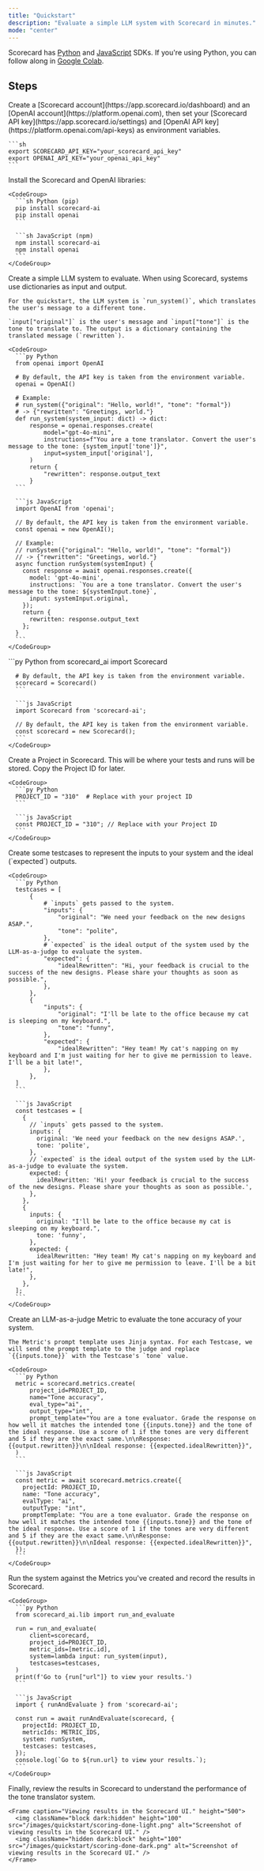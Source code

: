 ```yaml
---
title: "Quickstart"
description: "Evaluate a simple LLM system with Scorecard in minutes."
mode: "center"
---
```


Scorecard has [Python](https://pypi.org/project/scorecard-ai) and [JavaScript](https://www.npmjs.com/package/scorecard-ai) SDKs. If you're using Python, you can follow along in [Google Colab](https://colab.research.google.com/drive/1A53j48o75Decrjz7WzDVP62XeDEKCHHP).

## Steps

<Steps>
  <Step title="Setup accounts">
    Create a [Scorecard account](https://app.scorecard.io/dashboard) and an [OpenAI account](https://platform.openai.com), then set your [Scorecard API key](https://app.scorecard.io/settings) and [OpenAI API key](https://platform.openai.com/api-keys) as environment variables.

    ```sh
    export SCORECARD_API_KEY="your_scorecard_api_key"
    export OPENAI_API_KEY="your_openai_api_key"
    ```
  </Step>

  <Step title="Install SDKs">
    Install the Scorecard and OpenAI libraries:

    <CodeGroup>
      ```sh Python (pip)
      pip install scorecard-ai
      pip install openai
      ```

      ```sh JavaScript (npm)
      npm install scorecard-ai
      npm install openai
      ```
    </CodeGroup>
  </Step>

  <Step title="Create simple LLM system">
    Create a simple LLM system to evaluate. When using Scorecard, systems use dictionaries as input and output.
    
    For the quickstart, the LLM system is `run_system()`, which translates the user's message to a different tone.
    
    `input["original"]` is the user's message and `input["tone"]` is the tone to translate to. The output is a dictionary containing the translated message (`rewritten`).

    <CodeGroup>
      ```py Python
      from openai import OpenAI
      
      # By default, the API key is taken from the environment variable.
      openai = OpenAI()
      
      # Example:
      # run_system({"original": "Hello, world!", "tone": "formal"})
      # -> {"rewritten": "Greetings, world."}
      def run_system(system_input: dict) -> dict:
          response = openai.responses.create(
              model="gpt-4o-mini",
              instructions=f"You are a tone translator. Convert the user's message to the tone: {system_input['tone']}",
              input=system_input['original'],
          )
          return {
              "rewritten": response.output_text
          }
      ```

      ```js JavaScript
      import OpenAI from 'openai';

      // By default, the API key is taken from the environment variable.
      const openai = new OpenAI();
      
      // Example:
      // runSystem({"original": "Hello, world!", "tone": "formal"})
      // -> {"rewritten": "Greetings, world."}
      async function runSystem(systemInput) {
        const response = await openai.responses.create({
          model: 'gpt-4o-mini',
          instructions: `You are a tone translator. Convert the user's message to the tone: ${systemInput.tone}`,
          input: systemInput.original,
        });
        return {
          rewritten: response.output_text
        };
      }
      ```
    </CodeGroup>
  </Step>

  <Step title="Setup Scorecard">
    <CodeGroup>
      ```py Python
      from scorecard_ai import Scorecard

      # By default, the API key is taken from the environment variable.
      scorecard = Scorecard()
      ```

      ```js JavaScript
      import Scorecard from 'scorecard-ai';

      // By default, the API key is taken from the environment variable.
      const scorecard = new Scorecard();
      ```
    </CodeGroup>
  </Step>
  
  <Step title="Create Project">
    Create a Project in Scorecard. This will be where your tests and runs will be stored. Copy the Project ID for later.

    <CodeGroup>
      ```py Python
      PROJECT_ID = "310"  # Replace with your project ID
      ```

      ```js JavaScript
      const PROJECT_ID = "310"; // Replace with your Project ID
      ```
    </CodeGroup>
  </Step>
  
  <Step title="Create Testset with Testcases">
    Create some testcases to represent the inputs to your system and the ideal (`expected`) outputs.

    <CodeGroup>
      ```py Python
      testcases = [
          {
              # `inputs` gets passed to the system.
              "inputs": {
                  "original": "We need your feedback on the new designs ASAP.",
                  "tone": "polite",
              },
              # `expected` is the ideal output of the system used by the LLM-as-a-judge to evaluate the system.
              "expected": {
                  "idealRewritten": "Hi, your feedback is crucial to the success of the new designs. Please share your thoughts as soon as possible.",
              },
          },
          {
              "inputs": {
                  "original": "I'll be late to the office because my cat is sleeping on my keyboard.",
                  "tone": "funny",
              },
              "expected": {
                  "idealRewritten": "Hey team! My cat's napping on my keyboard and I'm just waiting for her to give me permission to leave. I'll be a bit late!",
              },
          },
      ]
      ```

      ```js JavaScript
      const testcases = [
        {
          // `inputs` gets passed to the system.
          inputs: {
            original: 'We need your feedback on the new designs ASAP.',
            tone: 'polite',
          },
          // `expected` is the ideal output of the system used by the LLM-as-a-judge to evaluate the system.
          expected: {
            idealRewritten: 'Hi! your feedback is crucial to the success of the new designs. Please share your thoughts as soon as possible.',
          },
        },
        {
          inputs: {
            original: "I'll be late to the office because my cat is sleeping on my keyboard.",
            tone: 'funny',
          },
          expected: {
            idealRewritten: "Hey team! My cat's napping on my keyboard and I'm just waiting for her to give me permission to leave. I'll be a bit late!",
          },
        },
      ];
      ```
    </CodeGroup>
  </Step>
  
  <Step title="Create Metrics">
    Create an LLM-as-a-judge Metric to evaluate the tone accuracy of your system.
    
    The Metric's prompt template uses Jinja syntax. For each Testcase, we will send the prompt template to the judge and replace `{{inputs.tone}}` with the Testcase's `tone` value.

    <CodeGroup>
      ```py Python
      metric = scorecard.metrics.create(
          project_id=PROJECT_ID,
          name="Tone accuracy",
          eval_type="ai",
          output_type="int",
          prompt_template="You are a tone evaluator. Grade the response on how well it matches the intended tone {{inputs.tone}} and the tone of the ideal response. Use a score of 1 if the tones are very different and 5 if they are the exact same.\n\nResponse: {{output.rewritten}}\n\nIdeal response: {{expected.idealRewritten}}",
      )
      ```

      ```js JavaScript
      const metric = await scorecard.metrics.create({
        projectId: PROJECT_ID,
        name: "Tone accuracy",
        evalType: "ai",
        outputType: "int",
        promptTemplate: "You are a tone evaluator. Grade the response on how well it matches the intended tone {{inputs.tone}} and the tone of the ideal response. Use a score of 1 if the tones are very different and 5 if they are the exact same.\n\nResponse: {{output.rewritten}}\n\nIdeal response: {{expected.idealRewritten}}",
      });
      ```
    </CodeGroup>
  </Step>

  <Step title="Evaluate system">
    Run the system against the Metrics you've created and record the results in Scorecard.

    <CodeGroup>
      ```py Python
      from scorecard_ai.lib import run_and_evaluate

      run = run_and_evaluate(
          client=scorecard,
          project_id=PROJECT_ID,
          metric_ids=[metric.id],
          system=lambda input: run_system(input),
          testcases=testcases,
      )
      print(f'Go to {run["url"]} to view your results.')
      ```

      ```js JavaScript
      import { runAndEvaluate } from 'scorecard-ai';
      
      const run = await runAndEvaluate(scorecard, {
        projectId: PROJECT_ID,
        metricIds: METRIC_IDS,
        system: runSystem,
        testcases: testcases,
      });
      console.log(`Go to ${run.url} to view your results.`);
      ```
    </CodeGroup>
  </Step>

  <Step title="Analyze results">
    Finally, review the results in Scorecard to understand the performance of the tone translator system.

    <Frame caption="Viewing results in the Scorecard UI." height="500">
      <img className="block dark:hidden" height="100" src="/images/quickstart/scoring-done-light.png" alt="Screenshot of viewing results in the Scorecard UI." />
      <img className="hidden dark:block" height="100" src="/images/quickstart/scoring-done-dark.png" alt="Screenshot of viewing results in the Scorecard UI." />
    </Frame>
  </Step>
</Steps>